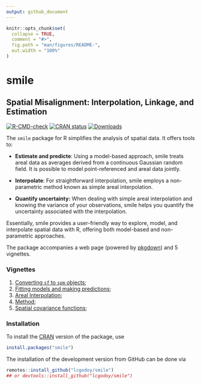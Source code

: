 ```yaml
---
output: github_document
---
```


<!-- README.md is generated from README.Rmd. Please edit that file -->

```r
knitr::opts_chunk$set(
  collapse = TRUE,
  comment = "#>",
  fig.path = "man/figures/README-",
  out.width = "100%"
)
```

# smile

## **S**patial **M**isalignment: **I**nterpolation, **L**inkage, and **E**stimation

<!-- badges: start -->
[![R-CMD-check](https://github.com/lcgodoy/smile/workflows/R-CMD-check/badge.svg)](https://github.com/lcgodoy/smile/actions)
[![CRAN status](https://www.r-pkg.org/badges/version/smile)](https://CRAN.R-project.org/package=smile)
[![Downloads](https://cranlogs.r-pkg.org/badges/grand-total/smile)](https://CRAN.R-project.org/package=smile)
<!-- badges: end -->

The `smile` package for R simplifies the analysis of spatial data. It offers
tools to:

* **Estimate and predicte**: Using a model-based approach, smile treats areal
  data as averages derived from a continuous Gaussian random field. It is
  possible to model point-referenced and areal data jointly.

* **Interpolate**: For straightforward interpolation, smile employs a
  non-parametric method known as simple areal interpolation.

* **Quantify uncertainty:** When dealing with simple areal interpolation and
  knowing the variance of your observations, smile helps you quantify the
  uncertainty associated with the interpolation.

Essentially, smile provides a user-friendly way to explore, model, and
interpolate spatial data with R, offering both model-based and non-parametric
approaches.

The package accompanies a web page (powered by
[pkgdown](https://pkgdown.r-lib.org/)) and 5 vignettes.

### Vignettes

1. [Converting `sf` to `spm`
   objects](https://lcgodoy.me/smile/articles/sf-to-spm.html);
2. [Fitting models and making
   predictions](https://lcgodoy.me/smile/articles/fit-and-pred.html);
3. [Areal Interpolation](https://lcgodoy.me/smile/articles/sai.html);
4. [Method](https://lcgodoy.me/smile/articles/theory.html);
5. [Spatial covariance functions](https://lcgodoy.me/smile/articles/sp-cov-functions.html);

### Installation

To install the [CRAN](https://cran.r-project.org) version of the package, use
```r
install.packages("smile")
```

The installation of the development version from GitHub can be done via
```r
remotes::install_github("lcgodoy/smile")
## or devtools::install_github("lcgodoy/smile")
```
